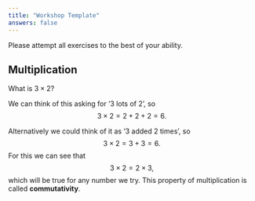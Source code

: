 ```yaml
---
title: "Workshop Template"
answers: false
---
```


Please attempt all exercises to the best of your ability.

## Multiplication

What is $3\times2$?

::::{.content-hidden unless-meta=answers}
:::{.callout-tip title=Solution}
We can think of this asking for '3 lots of 2', so
$$
  3\times2 = 2 + 2 + 2 = 6.
$$
:::

:::{.callout-note}
Alternatively we could think of it as '3 added 2 times', so
$$
  3 \times 2 = 3 + 3 = 6.
$$
For this we can see that
$$
  3 \times 2 = 2 \times 3,
$$
which will be true for any number we try. This property of multiplication is called **commutativity**.
:::
::::
